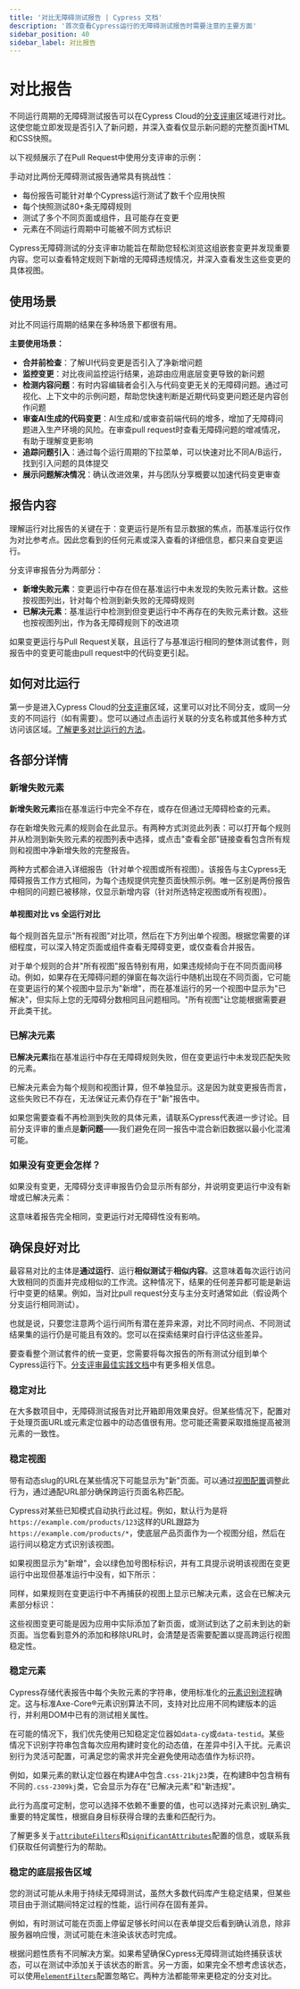 ```yaml
---
title: '对比无障碍测试报告 | Cypress 文档'
description: '首次查看Cypress运行的无障碍测试报告时需要注意的主要方面'
sidebar_position: 40
sidebar_label: 对比报告
---
```


<ProductHeading product="accessibility" />

# 对比报告

不同运行周期的无障碍测试报告可以在Cypress Cloud的[分支评审](/cloud/features/branch-review#Getting-Started)区域进行对比。这使您能立即发现是否引入了新问题，并深入查看仅显示新问题的完整页面HTML和CSS快照。

以下视频展示了在Pull Request中使用分支评审的示例：

<DocsVideo
  src="https://www.youtube.com/embed/k3vq57O4P4M"
  title="无障碍分支评审演示"
/>

手动对比两份无障碍测试报告通常具有挑战性：

- 每份报告可能针对单个Cypress运行测试了数千个应用快照
- 每个快照测试80+条无障碍规则
- 测试了多个不同页面或组件，且可能存在变更
- 元素在不同运行周期中可能被不同方式标识

Cypress无障碍测试的分支评审功能旨在帮助您轻松浏览这组嵌套变更并发现重要内容。您可以查看特定规则下新增的无障碍违规情况，并深入查看发生这些变更的具体视图。

## 使用场景

对比不同运行周期的结果在多种场景下都很有用。

**主要使用场景：**

- **合并前检查**：了解UI代码变更是否引入了净新增问题
- **监控变更**：对比夜间监控运行结果，追踪由应用底层变更导致的新问题
- **检测内容问题**：有时内容编辑者会引入与代码变更无关的无障碍问题。通过可视化、上下文中的示例问题，帮助您快速判断是近期代码变更问题还是内容创作问题
- **审查AI生成的代码变更**：AI生成和/或审查前端代码的增多，增加了无障碍问题进入生产环境的风险。在审查pull request时查看无障碍问题的增减情况，有助于理解变更影响
- **追踪问题引入**：通过每个运行周期的下拉菜单，可以快速对比不同A/B运行，找到引入问题的具体提交
- **展示问题解决情况**：确认改进效果，并与团队分享概要以加速代码变更审查

## 报告内容

<DocsImage
  src="/img/accessibility/core-concepts/branch-review-example-diff.png"
  alt="Cypress无障碍分支评审显示两个主要部分 - 新增失败元素和已解决元素"
/>

理解运行对比报告的关键在于：变更运行是所有显示数据的焦点，而基准运行仅作为对比参考点。因此您看到的任何元素或深入查看的详细信息，都只来自变更运行。

分支评审报告分为两部分：

- **新增失败元素**：变更运行中存在但在基准运行中未发现的失败元素计数。这些按视图列出，针对每个检测到新失败的无障碍规则
- **已解决元素**：基准运行中检测到但变更运行中不再存在的失败元素计数。这些也按视图列出，作为各无障碍规则下的改进项

如果变更运行与Pull Request关联，且运行了与基准运行相同的整体测试套件，则报告中的变更可能由pull request中的代码变更引起。

## 如何对比运行

第一步是进入Cypress Cloud的[分支评审](/cloud/features/branch-review.mdx)区域，这里可以对比不同分支，或同一分支的不同运行（如有需要）。您可以通过点击运行关联的分支名称或其他多种方式访问该区域。[了解更多对比运行的方法](/cloud/features/branch-review.mdx)。

## 各部分详情

### 新增失败元素

**新增失败元素**指在基准运行中完全不存在，或存在但通过无障碍检查的元素。

<DocsImage
  src="/img/accessibility/core-concepts/branch-review-a11y-new-failed.png"
  alt="Cypress无障碍分支评审显示两个主要部分 - 新增失败元素和已解决元素"
/>

存在新增失败元素的规则会在此显示。有两种方式浏览此列表：可以打开每个规则并从检测到新失败元素的视图列表中选择，或点击"查看全部"链接查看包含所有规则和视图中净新增失败的完整报告。

两种方式都会进入详细报告（针对单个视图或所有视图）。该报告与主Cypress无障碍报告工作方式相同，为每个违规提供完整页面快照示例。唯一区别是两份报告中相同的问题已被移除，仅显示新增内容（针对所选特定视图或所有视图）。

<DocsImage
  src="/img/accessibility/core-concepts/branch-review-a11y-detail-view.png"
  alt="Cypress无障碍分支评审显示演示联系表单的详细对比。联系表单中的'name'字段被红色高亮，因为它缺少标签"
/>

#### 单视图对比 vs 全运行对比

每个规则首先显示"所有视图"对比项，然后在下方列出单个视图。根据您需要的详细程度，可以深入特定页面或组件查看无障碍变更，或仅查看合并报告。

对于单个规则的合并"所有视图"报告特别有用，如果违规倾向于在不同页面间移动。例如，如果存在无障碍问题的弹窗在每次运行中随机出现在不同页面，它可能在变更运行的某个视图中显示为"新增"，而在基准运行的另一个视图中显示为"已解决"，但实际上您的无障碍分数相同且问题相同。"所有视图"让您能根据需要避开此类干扰。

### 已解决元素

**已解决元素**指在基准运行中存在无障碍规则失败，但在变更运行中未发现匹配失败的元素。

<DocsImage
  src="/img/accessibility/core-concepts/branch-review-a11y-resolved-elements.png"
  alt="新运行中已解决元素的无障碍规则列表"
/>

已解决元素会为每个规则和视图计算，但不单独显示。这是因为就变更报告而言，这些失败已不存在，无法保证元素仍存在于"新"报告中。

如果您需要查看不再检测到失败的具体元素，请联系Cypress代表进一步讨论。目前分支评审的重点是**新问题**——我们避免在同一报告中混合新旧数据以最小化混淆可能。

### 如果没有变更会怎样？

如果没有变更，无障碍分支评审报告仍会显示所有部分，并说明变更运行中没有新增或已解决元素：

<DocsImage
  src="/img/accessibility/core-concepts/branch-review-a11y-empty-state.png"
  alt="新增和已解决元素部分各显示一条消息，说明没有发现"
/>

这意味着报告完全相同，变更运行对无障碍性没有影响。

## 确保良好对比

最容易对比的主体是**通过运行**、运行**相似测试**于**相似内容**。这意味着每次运行访问大致相同的页面并完成相似的工作流。这种情况下，结果的任何差异都可能是新运行中变更的结果。例如，当对比pull request分支与主分支时通常如此（假设两个分支运行相同测试）。

也就是说，只要您注意两个运行间所有潜在差异来源，对比不同时间点、不同测试结果集的运行仍是可能且有效的。您可以在探索结果时自行评估这些差异。

要查看整个测试套件的统一变更，您需要将每次报告的所有测试分组到单个Cypress运行下。[分支评审最佳实践文档](/cloud/features/branch-review#Best-Practices)中有更多相关信息。

### 稳定对比

在大多数项目中，无障碍测试报告对比开箱即用效果良好。但某些情况下，配置对于处理页面URL或元素定位器中的动态值很有用。您可能还需要采取措施提高被测元素的一致性。

### 稳定视图

带有动态slug的URL在某些情况下可能显示为"新"页面。可以通过[视图配置](/accessibility/configuration/views)调整此行为，通过通配URL部分确保跨运行页面名称匹配。

Cypress对某些已知模式自动执行此过程。例如，默认行为是将`https://example.com/products/123`这样的URL跟踪为`https://example.com/products/*`，使底层产品页面作为一个视图分组，然后在运行间以稳定方式识别该视图。

如果视图显示为"新增"，会以绿色加号图标标识，并有工具提示说明该视图在变更运行中出现但基准运行中没有，如下所示：

<DocsImage
  src="/img/accessibility/core-concepts/added-views.png"
  alt="Cypress无障碍分支评审显示报告中几个新增视图，每个旁边有加号，工具提示说明该视图在一个报告中看到而另一个没有"
/>

同样，如果规则在变更运行中不再捕获的视图上显示已解决元素，这会在已解决元素部分标识：

<DocsImage
  src="/img/accessibility/core-concepts/removed-views.png"
  alt="Cypress无障碍分支评审显示报告中几个新增视图，每个旁边有加号，工具提示说明该视图在一个报告中看到而另一个没有"
/>

这些视图变更可能是因为应用中实际添加了新页面，或测试到达了之前未到达的新页面。当您看到意外的添加和移除URL时，会清楚是否需要配置以提高跨运行视图稳定性。

### 稳定元素

Cypress存储代表报告中每个失败元素的字符串，使用标准化的[元素识别流程](/accessibility/core-concepts/element-identification)确定。这与标准Axe-Core®元素识别算法不同，支持对比应用不同构建版本的运行，并利用DOM中已有的测试相关属性。

在可能的情况下，我们优先使用已知稳定定位器如`data-cy`或`data-testid`。某些情况下识别字符串包含每次应用构建时变化的动态值，在差异中引入干扰。元素识别行为灵活可配置，可满足您的需求并完全避免使用动态值作为标识符。

例如，如果元素的默认定位器在构建A中包含`.css-21kj23`类，在构建B中包含稍有不同的`.css-2309kj`类，它会显示为存在"已解决元素"和"新违规"。

此行为高度可定制，您可以选择不依赖不重要的值，也可以选择对元素识别_确实_重要的特定属性，根据自身目标获得合理的去重和匹配行为。

了解更多关于[`attributeFilters`](/accessibility/configuration/attributefilters)和[`significantAttributes`](/accessibility/configuration/significantattributes)配置的信息，或联系我们获取任何调整行为的帮助。

### 稳定的底层报告区域

您的测试可能从未用于持续无障碍测试，虽然大多数代码库产生稳定结果，但某些项目由于测试期间特定过程的性能，运行间存在固有差异。

例如，有时测试可能在页面上停留足够长时间以在表单提交后看到确认消息，除非服务器响应慢，测试可能在未渲染该状态时完成。

根据问题性质有不同解决方案。如果希望确保Cypress无障碍测试始终捕获该状态，可以在测试中添加关于该状态的断言。另一方面，如果完全不想考虑该状态，可以使用[`elementFilters`](/accessibility/configuration/elementfilters)配置忽略它。两种方法都能带来更稳定的分支对比。